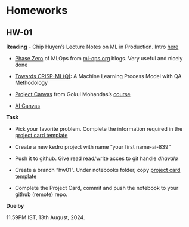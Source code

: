 # Homeworks {.unnumbered}

## HW-01 {}

**Reading**
- Chip Huyen's Lecture Notes on ML in Production. Intro [here](https://docs.google.com/document/d/1C3dlLmFdYHJmACVkz99lSTUPF4XQbWb_Ah7mPE12Igo/edit#heading=h.a8w2b79yy875)

- [Phase Zero](https://ml-ops.org/content/phase-zero) of MLOps from [ml-ops.org](https://ml-ops.org) blogs. Very useful and nicely done

- [Towards CRISP-ML(Q)](https://arxiv.org/pdf/2003.05155): A Machine Learning Process Model  with QA Methodology

- [Project Canvas](https://madewithml.com/courses/mlops/product-design/#template) from Gokul Mohandas's [course](https://github.com/GokuMohandas/mlops-course)

- [AI Canvas](https://hbr.org/2018/04/a-simple-tool-to-start-making-decisions-with-the-help-of-ai)

**Task** 

- Pick your favorite problem. Complete the information required in the [project card template](./resources/project-card.ipynb)

- Create a new kedro project with name "your first name-ai-839"

- Push it to github. Give read read/write acces to git handle _dhavala_

- Create a branch "hw01". Under notebooks folder, copy  [project card template](./resources/project-card.ipynb)

- Complete the Project Card, commit and push the notebook to your github (remote) repo.


**Due by** 

11.59PM IST, 13th August, 2024.
